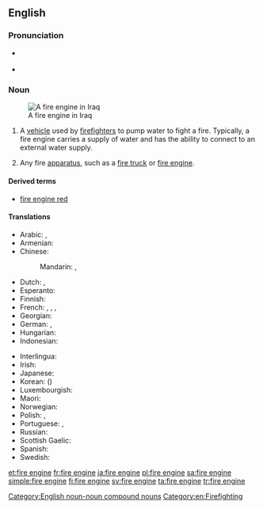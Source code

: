 ==English==
{{wikipedia}}

===Pronunciation===
* {{a|UK|Australian}} {{IPA|/faɪə(ɹ).ɛn.dʒin/|lang=en}}
* {{a|US}} {{enPR|fīər ĕn jĭn}} {{IPA|/faɪɚ.ɛn.dʒin/|lang=en}}

===Noun===
{{en-noun|head=[[fire]] [[engine]]}}
[[Image:Baghdad fire department engine Iraq.jpg|thumb|A fire engine in Iraq]]

# {{label|en|firefighting}} A [[vehicle]] used by [[firefighter]]s to pump water to fight a fire. Typically, a fire engine carries a supply of water and has the ability to connect to an external water supply.
# Any fire [[apparatus]], such as a [[fire truck]] or [[fire engine]].

[[Category:English noun-noun compound nouns]]

====Derived terms====
* [[fire engine red]]

====Translations====
{{trans-top|fire truck}}
* Arabic: {{t|ar|حَرِيق مُحَرِّك|m}}, {{t|ar|سيارة إطفاء الحريق }}
* Armenian: {{t|hy|հրշեջ մեքենա}}
* Chinese:
*: Mandarin: {{t+|cmn|消防車|sc=Hani}}, {{t+|cmn|消防车|tr=xiāofángchē|sc=Hani}}
* Dutch: {{t+|nl|brandweerauto|m}}, {{t+|nl|brandweerwagen|m}}
* Esperanto: {{t|eo|fajropumpilo}}
* Finnish: {{t+|fi|paloauto}}
* French: {{t|fr|camion d'incendie|m}}, {{t+|fr|pompe à incendie|f}}, {{t|fr|voiture de pompiers|f}}, {{t|fr|camion de pompiers|m}}
* Georgian: {{t|ka|სახანძრო მანქანა|sc=Geor}}
* German: {{t|de|Feuerwehrwagen|m}}, {{t|de|Feuerwehrspritze|f}}
* Hungarian: {{t+|hu|tűzoltóautó}}
* Indonesian: {{t|id|mobil pemadam kebakaran}}
{{trans-mid}}
* Interlingua: {{t|ia|pumpa de incendios}}
* Irish: {{t|ga|inneall dóiteáin|m}}
* Japanese: {{t|ja|消防車|tr=しょうぼうしゃ, shōbōsha}}
* Korean: {{t+|ko|소방차|sc=Hang}} ({{t+|ko|消防車|sc=Hani}})
* Luxembourgish: {{t|lb|Pompjeesgefier|n}}
* Maori: {{t|mi|waka tinei ahi}}
* Norwegian: {{t|no|brannbil|m}}
* Polish: {{t|pl|wóz strażacki|m}}, {{t|pl|samochód pożarniczy|m}}
* Portuguese: {{t|pt|carro de bombeiro|m}}, {{t|pt|carro de bombeiros|m}}
* Russian: {{t|ru|пожа́рная маши́на|f}}
* Scottish Gaelic: {{t|gd|einnsean-smàlaidh|m}}
* Spanish: {{t|es|coche de bomberos|m}}
* Swedish: {{t+|sv|brandbil|c}}
{{trans-bottom}}

[[Category:en:Firefighting]]

[[et:fire engine]]
[[fr:fire engine]]
[[ja:fire engine]]
[[pl:fire engine]]
[[sa:fire engine]]
[[simple:fire engine]]
[[fi:fire engine]]
[[sv:fire engine]]
[[ta:fire engine]]
[[tr:fire engine]]